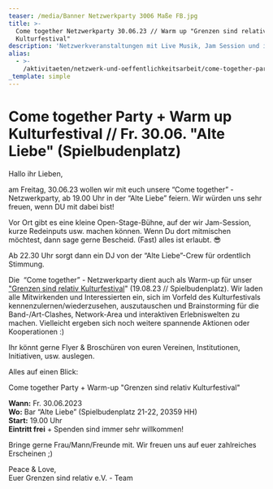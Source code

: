 ```yaml
---
teaser: /media/Banner Netzwerkparty 3006 Maße FB.jpg
title: >-
  Come together Netzwerkparty 30.06.23 // Warm up "Grenzen sind relativ
  Kulturfestival" 
description: 'Netzwerkveranstaltungen mit Live Musik, Jam Session und interaktiven Aktionen'
alias:
  - >-
    /aktivitaeten/netzwerk-und-oeffentlichkeitsarbeit/come-together-partys-grenzen-sind-relativ-e.v.friends
_template: simple
---
```


# **Come together Party  + Warm up Kulturfestival // Fr. 30.06. "Alte Liebe" (Spielbudenplatz)**

Hallo ihr Lieben,

am Freitag, 30.06.23 wollen wir mit euch unsere “Come together” - Netzwerkparty, ab 19.00 Uhr in der “Alte Liebe” feiern. Wir würden uns sehr freuen, wenn DU mit dabei bist! 

Vor Ort gibt es eine kleine Open-Stage-Bühne, auf der wir Jam-Session, kurze Redeinputs usw. machen können. Wenn Du dort mitmischen möchtest, dann sage gerne Bescheid. (Fast) alles ist erlaubt. 😎 

Ab 22.30 Uhr sorgt dann ein DJ von der “Alte Liebe”-Crew für ordentlich Stimmung.

Die  “Come together” - Netzwerkparty dient auch als Warm-up für unser ["Grenzen sind relativ Kulturfestival](https://www.grenzensindrelativ.de/grenzen-sind-relativ-kulturfestival-2023)" (19.08.23 // Spielbudenplatz). Wir laden alle Mitwirkenden und Interessierten ein, sich im Vorfeld des Kulturfestivals kennenzulernen/wiederzusehen, auszutauschen und Brainstorming für die Band-/Art-Clashes, Network-Area und interaktiven Erlebniswelten zu machen. Vielleicht ergeben sich noch weitere spannende Aktionen oder Kooperationen :) 

Ihr könnt gerne Flyer & Broschüren von euren Vereinen, Institutionen, Initiativen, usw. auslegen.

Alles auf einen Blick: 

Come together Party + Warm-up "Grenzen sind relativ Kulturfestival"

**Wann:** Fr. 30.06.2023\
**Wo:** Bar “Alte Liebe” (Spielbudenplatz 21-22, 20359 HH)\
**Start:** 19.00 Uhr\
**Eintritt frei** + Spenden sind immer sehr willkommen!

Bringe gerne Frau/Mann/Freunde mit. Wir freuen uns auf euer zahlreiches Erscheinen ;) 

Peace & Love,\
Euer Grenzen sind relativ e.V. - Team
